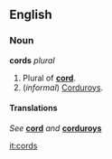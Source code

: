 ==English==
===Noun===
'''cords''' ''plural''

#Plural of '''[[cord]]'''.
#(''informal'') [[Corduroys]].

====Translations====
''See'' '''[[cord]]''' ''and'' '''[[corduroys]]'''

[[it:cords]]